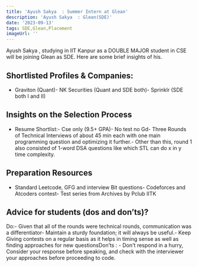```yaml
---
title: 'Ayush Sakya  : Summer Intern at Glean'
description: 'Ayush Sakya  : Glean(SDE)'
date: '2023-09-13'
tags: SDE,Glean,Placement
imageUrl: ''
---
```


Ayush Sakya  , studying in IIT Kanpur as a DOUBLE MAJOR student in CSE will be joining Glean as SDE. Here are some brief insights of his.

## Shortlisted Profiles & Companies:
- Graviton (Quant)- NK Securities (Quant and SDE both)- Sprinklr (SDE both I and II)

## Insights on the Selection Process
- Resume Shortlist:- Cse only (9.5+ GPA)- No test no Gd- Three Rounds of Technical Interviews of about 45 min each with one main programming question and optimizing it further.- Other than this, round 1 also consisted of 1-word DSA questions like which STL can do x in y time complexity.

##  Preparation Resources
- Standard Leetcode, GFG and interview Bit questions- Codeforces and Atcoders contest- Test series from Archives by Pclub IITK

## Advice for students (dos and don’ts)? 
Do:- Given that all of the rounds were technical rounds, communication was a differentiator- Maintain a sturdy foundation; it will always be useful.- Keep Giving contests on a regular basis as it helps in timing sense as well as finding approaches for new questionsDon’ts : - Don't respond in a hurry, Consider your response before speaking, and check with the interviewer your approaches before proceeding to code.

